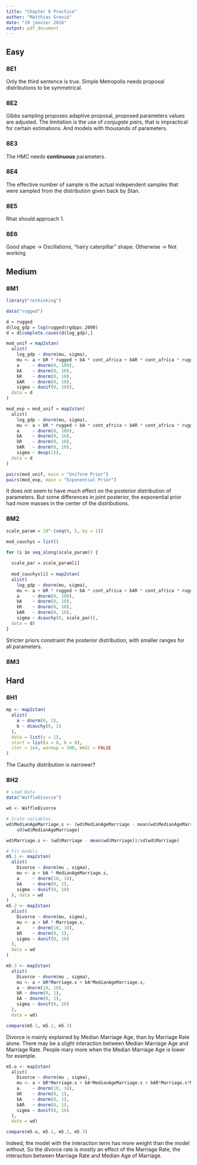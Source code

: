 ```yaml
---
title: "Chapter 8 Practice"
author: "Matthias Grenié"
date: "19 janvier 2018"
output: pdf_document
---
```


## Easy

### 8E1

Only the third sentence is true. Simple Metropolis needs proposal distributions to be symmetrical.


### 8E2

Gibbs sampling proposes adaptive proposal, proposed parameters values are adjusted. The limitation is the use of *conjugate pairs*, that is impractical for certain estimations. And models with thousands of parameters.


### 8E3

The HMC needs **continuous** parameters.


### 8E4

The effective number of sample is the actual independent samples that were sampled from the distribution given back by Stan.


### 8E5

Rhat should approach 1.

### 8E6

Good shape -> Oscillations, "hairy caterpillar" shape. Otherwise -> Not working


## Medium

### 8M1

```r
library("rethinking")

data("rugged")

d = rugged
d$log_gdp = log(rugged$rgdppc_2000)
d = d[complete.cases(d$log_gdp),]

mod_unif = map2stan(
  alist(
    log_gdp ~ dnorm(mu, sigma),
    mu <- a + bR * rugged + bA * cont_africa + bAR * cont_africa * rugged,
    a     ~ dnorm(0, 100),
    bA    ~ dnorm(0, 10),
    bR    ~ dnorm(0, 10),
    bAR   ~ dnorm(0, 10),
    sigma ~ dunif(0, 10)),
  data = d
)

mod_exp = mod_unif = map2stan(
  alist(
    log_gdp ~ dnorm(mu, sigma),
    mu <- a + bR * rugged + bA * cont_africa + bAR * cont_africa * rugged,
    a     ~ dnorm(0, 100),
    bA    ~ dnorm(0, 10),
    bR    ~ dnorm(0, 10),
    bAR   ~ dnorm(0, 10),
    sigma ~ dexp(1)),
  data = d
)

pairs(mod_unif, main = "Uniform Prior")
pairs(mod_exp, main = "Exponential Prior")
```

It does not seem to have much  effect on the posterior distribution of parameters. But some differences in joint posterior, the exponential prior had more masses in the center of the distributions.


### 8M2

```r
scale_param = 10^-(seq(0, 5, by = 1))

mod_cauchys = list()

for (i in seq_along(scale_param)) {
  
  scale_par = scale_param[i]
  
  mod_cauchys[i] = map2stan(
  alist(
    log_gdp ~ dnorm(mu, sigma),
    mu <- a + bR * rugged + bA * cont_africa + bAR * cont_africa * rugged,
    a     ~ dnorm(0, 100),
    bA    ~ dnorm(0, 10),
    bR    ~ dnorm(0, 10),
    bAR   ~ dnorm(0, 10),
    sigma ~ dcauchy(0, scale_par)),
  data = d)
}
```

Stricter priors constraint the posterior distribution, with smaller ranges for all parameters.


### 8M3



## Hard

### 8H1

```r
mp <- map2stan(
  alist(
    a ~ dnorm(0, 1),
    b ~ dcauchy(0, 1)
  ),
  data = list(y = 1),
  start = list(a = 0, b = 0),
  iter = 1e4, warmup = 100, WAIC = FALSE
)
```

The Cauchy distribution is narrower?


### 8H2

```r
# Load Data
data("WaffleDivorce")

wd <- WaffleDivorce

# Scale variables
wd$MedianAgeMarriage.s <- (wd$MedianAgeMarriage - mean(wd$MedianAgeMarriage))/
    sd(wd$MedianAgeMarriage)

wd$Marriage.s <- (wd$Marriage - mean(wd$Marriage))/sd(wd$Marriage)

# Fit models
m5.1 <- map2stan(
  alist(
    Divorce ~ dnorm(mu , sigma),
    mu <- a + bA * MedianAgeMarriage.s,
    a     ~ dnorm(10, 10),
    bA    ~ dnorm(0, 1),
    sigma ~ dunif(0, 10)
  ), data = wd
)
m5.2 <- map2stan(
  alist(
    Divorce ~ dnorm(mu, sigma),
    mu <- a + bR * Marriage.s,
    a     ~ dnorm(10, 10),
    bR    ~ dnorm(0, 1),
    sigma ~ dunif(0, 10)
  ),
  data = wd
)

m5.3 <- map2stan(
  alist(
    Divorce ~ dnorm(mu , sigma),
    mu <- a + bR*Marriage.s + bA*MedianAgeMarriage.s,
    a ~ dnorm(10, 10),
    bR ~ dnorm(0, 1),
    bA ~ dnorm(0, 1),
    sigma ~ dunif(0, 10)
  ),
  data = wd)

compare(m5.1, m5.2, m5.3)
```
Divorce is mainly explained by Median Marriage Age, than by Marriage Rate alone. There may be a slight interaction between Median Marriage Age and Marriage Rate. People mary more when the Median Marriage Age is lower for example.

```r
m5.o <- map2stan(
  alist(
    Divorce ~ dnorm(mu , sigma),
    mu <- a + bR*Marriage.s + bA*MedianAgeMarriage.s + bAR*Marriage.s*MedianAgeMarriage.s,
    a     ~ dnorm(10, 10),
    bR    ~ dnorm(0, 1),
    bA    ~ dnorm(0, 1),
    bAR   ~ dnorm(0, 1),
    sigma ~ dunif(0, 10)
  ),
  data = wd)

compare(m5.o, m5.1, m5.2, m5.3)
```
Indeed, the model with the interaction term has more weight than the model without. So the divorce rate is mostly an effect of the Marriage Rate, the interaction between Marriage Rate and Median Age of Marriage.
